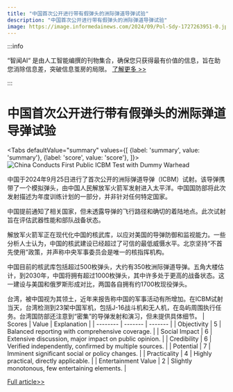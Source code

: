 ```yaml
---
title: "中国首次公开进行带有假弹头的洲际弹道导弹试验"
description: "中国首次公开进行带有假弹头的洲际弹道导弹试验"
image: https://image.informedainews.com/2024/09/Pol-Sdy-1727263951-0.jpg
---
```



:::info

“智闻AI“ 是由人工智能编撰的刊物集合，确保您只获得最有价值的信息，旨在助您消除信息差，突破信息茧房的局限。  [了解更多 >>](/)

:::

# 中国首次公开进行带有假弹头的洲际弹道导弹试验


<Tabs
	defaultValue="summary"
	values={[
	{label: 'summary', value: 'summary'},
	{label: 'score', value: 'score'},
]}>
<TabItem value="summary">
<img
  src="https://image.informedainews.com/2024/09/Pol-Sdy-1727263951-0.jpg"
  alt="China Conducts First Public ICBM Test with Dummy Warhead"
/>



中国于2024年9月25日进行了首次公开的洲际弹道导弹（ICBM）试射。该导弹携带了一个模拟弹头，由中国人民解放军火箭军发射进入太平洋。中国国防部将此次发射描述为年度训练计划的一部分，并非针对任何特定国家。

中国提前通知了相关国家，但未透露导弹的飞行路径和确切的着陆地点。此次试射旨在评估武器性能和部队战备状态。

解放军火箭军正在现代化中国的核武库，以应对美国的导弹防御和监视能力。一些分析人士认为，中国的核武建设已经超过了可信的最低威慑水平。北京坚持“不首先使用”政策，并声称中央军事委员会是唯一的核指挥机构。

中国目前的核武库包括超过500枚弹头，大约有350枚洲际弹道导弹。五角大楼估计，到2030年，中国将拥有超过1000枚弹头，其中许多处于更高的战备状态。这一建设与美国和俄罗斯形成对比，两国各自拥有约1700枚现役弹头。

台湾，被中国视为其领土，近年来报告称中国的军事活动有所增加。在ICBM试射当天，台湾检测到23架中国军机，包括J-16战斗机和无人机，在岛屿周围执行任务。台湾国防部还注意到“密集”的导弹发射和演习，但未提供具体细节。
</TabItem>
<TabItem value="score">
	| Scores     | Value   | Explanation |
	| -------- | ------- | ------- |
	| Objectivity  | 5    | Balanced reporting with comprehensive coverage.    |
	| Social Impact | 6     | Extensive discussion, major impact on public opinion.    |
	| Credibility    | 6    | Verified independently, confirmed by multiple sources.    |
	| Potential    | 7    | Imminent significant social or policy changes.    |
	| Practicality    | 4    | Highly practical, directly applicable.    |
	| Entertainment Value    | 2    | Slightly monotonous, few entertaining elements.    |
</TabItem>
</Tabs>

[Full article>>](https://asia.nikkei.com/Politics/Defense/China-conducts-first-public-test-launch-of-ICBM-with-dummy-warhead)
